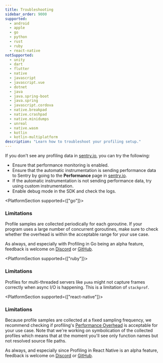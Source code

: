 ```yaml
---
title: Troubleshooting
sidebar_order: 9000
supported:
  - android
  - apple
  - go
  - python
  - rust
  - ruby
  - react-native
notSupported:
  - unity
  - dart
  - flutter
  - native
  - javascript
  - javascript.vue
  - dotnet
  - java
  - java.spring-boot
  - java.spring
  - javascript.cordova
  - native.breakpad
  - native.crashpad
  - native.minidumps
  - unreal
  - native.wasm
  - kotlin
  - kotlin-multiplatform
description: "Learn how to troubleshoot your profiling setup."
---
```


If you don't see any profiling data in [sentry.io](https://sentry.io), you can try the following:

- Ensure that performance monitoring <PlatformLink to="/performance/">is enabled</PlatformLink>.
- Ensure that the automatic instrumentation is sending performance data to Sentry by going to the **Performance** page in [sentry.io](https://sentry.io).
- If the automatic instrumentation is not sending performance data, try using <PlatformLink to="/performance/instrumentation/custom-instrumentation">custom instrumentation</PlatformLink>.
- Enable <PlatformLink to="/configuration/options/#debug">debug mode</PlatformLink> in the SDK and check the logs.

<PlatformSection supported={["go"]}>

### Limitations

Profile samples are collected periodically for each goroutine.
If your program uses a large number of concurrent goroutines, make sure to check whether the overhead is within the acceptable range for your use case.

As always, and especially with Profiling in Go being an alpha feature, feedback is welcome on [Discord](https://discord.com/channels/621778831602221064/621786587939864586) or [GitHub](https://github.com/getsentry/sentry-go/issues/630).

</PlatformSection>

<PlatformSection supported={["ruby"]}>

### Limitations

Profiles for multi-threaded servers like `puma` might not capture frames correctly when async I/O is happening. This is a limitation of `stackprof`.

</PlatformSection>

<PlatformSection supported={["react-native"]}>

### Limitations

Because profile samples are collected at a fixed sampling frequency, we recommend checking if profiling's [Performance Overhead](/product/profiling/performance-overhead) is acceptable for your use case. Note that
we're working on symbolication of the collected profiles which means that at the moment you'll see only function names but not resolved source file paths.

As always, and especially since Profiling in React Native is an alpha feature, feedback is welcome on [Discord](https://discord.com/channels/621778831602221064/750735628932612096) or [GitHub](https://github.com/getsentry/sentry-react-native/issues/2668).

</PlatformSection>

